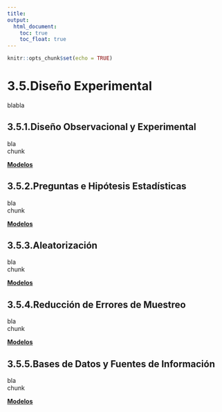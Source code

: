 ```yaml
---
title:
output:
  html_document:
    toc: true
    toc_float: true
---
```


```r
knitr::opts_chunk$set(echo = TRUE)
```

# 3.5.Diseño Experimental

blabla  

## 3.5.1.Diseño Observacional y Experimental

bla  
chunk  

[ __Modelos__](https://dsfernandez.github.io/bioestadisticas/modelos.html)

## 3.5.2.Preguntas e Hipótesis Estadísticas

bla  
chunk  

[ __Modelos__](https://dsfernandez.github.io/bioestadisticas/modelos.html)

## 3.5.3.Aleatorización

bla  
chunk  

[ __Modelos__](https://dsfernandez.github.io/bioestadisticas/modelos.html)

## 3.5.4.Reducción de Errores de Muestreo

bla  
chunk  

[ __Modelos__](https://dsfernandez.github.io/bioestadisticas/modelos.html)

## 3.5.5.Bases de Datos y Fuentes de Información

bla  
chunk  

[ __Modelos__](https://dsfernandez.github.io/bioestadisticas/modelos.html)

